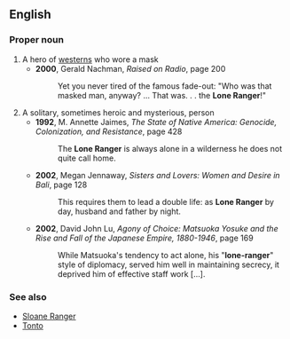 ==English==
{{wikipedia}}

===Proper noun===
{{en-proper noun|head=[[lone|Lone]] [[ranger|Ranger]]}}

# A hero of [[western]]s who wore a mask
#* '''2000''', Gerald Nachman, ''Raised on Radio'', page 200
#*: Yet you never tired of the famous fade-out: "Who was that masked man, anyway? ... That was. . . the '''Lone Ranger'''!"
# A solitary, sometimes heroic and mysterious, person
#* '''1992''', M. Annette Jaimes, ''The State of Native America: Genocide, Colonization, and Resistance'', page 428
#*: The '''Lone Ranger''' is always alone in a wilderness he does not quite call home.
#* '''2002''', Megan Jennaway, ''Sisters and Lovers: Women and Desire in Bali'', page 128
#*: This requires them to lead a double life: as '''Lone Ranger''' by day, husband and father by night.
#* '''2002''', David John Lu, ''Agony of Choice: Matsuoka Yosuke and the Rise and Fall of the Japanese Empire, 1880-1946'', page 169
#*: While Matsuoka's tendency to act alone, his "'''lone-ranger'''" style of diplomacy, served him well in maintaining secrecy, it deprived him of effective staff work […].

===See also===
* [[Sloane Ranger]] <!-- or is it a derived term? -->
* [[Tonto]]